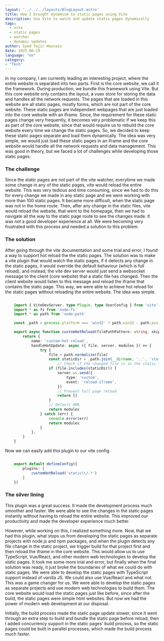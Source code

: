 ```yaml
---
layout: '../../../layouts/BlogLayout.astro'
title: How I brought dynamism to static pages using Vite
description: Use Vite to watch and update static pages dynamically
tags:
  - vite
  - static pages
  - watcher
  - dynamic updates
author: Syed Tajir Hasnain
date: 2025-06-19
language: "en"
category: 
- "Tech"
---
```



In my company, I am currently leading an interesting project, where the entire website is separated into two parts. First is the core website, we call it the framework. During production, we bundle this framework using Vite. But this core website only contains the layout, a vuex store for storing the data and handles all the network requests. The pages that are loaded in this website are all static pages, mostly forms, which are not part of the core website. These static pages are independent webpages that are just loaded into the core website with an iframe. Since, the requirement for these static pages change very frequently, it becomes very problematic if we keep this as part of the core website, since that would require us to rebuild the core website every time we change the static pages. So, we decided to keep these static pages separate and load them dynamically. The idea was very simple, we would just load these static pages in an iframe and the core website would handle all the network requests and data management. This was good in theory, but we faced a lot of challenges while developing those static pages. 

### The challenge

Since the static pages are not part of the vite watcher, everytime we made some change in any of the static pages, vite would reload the entire website. This was very tedious and time consuming, since we had to do this for every change we made in any static page and we were working with more than 100 static pages. It became more difficult, when the static page was not in the home route. Then, after any change in the static files, vite would reload the website, that went to the homepage, then we had to navigate all the way to the static page route to see the changes made. It was not a good developer experience at all. We were becoming very frustrated with this process and needed a solution to this problem.

### The solution

After going through the vite documentation and some trial and error, I found a way to support hot reload the the static pages. The solution was to make a vite plugin that would watch the static pages, if it detects any change in the static pages, it would override the default behaviour (which is full reload), and instead, the vite dev server would just send a websocket message to the client (core website) that a static file has changed. Then the client website would listen to this message and reload the iframe that contains the static page. This way, we were able to achieve hot reload for the static pages without reloading the entire website. The idea was simple. 

```ts title="custom-hot-reload.ts"

    import { ViteDevServer, type Plugin, type UserConfig } from 'vite'
    import * as fs from 'node:fs'
    import * as path from 'node:path'

    const _path = process.platform === 'win32' ? path.win32 : path.posix

    export async function customHotReload(filePathPattern: string, skipFullReload: boolean = false): Plugin {
        return {
            name: 'custom-hot-reload',
            handleHotUpdate: async ({ file, server, modules }) => {
                try {
                    file = path.normalize(file)
                    const staticDir = _path.join(__dirname, '..', 'static')
                        // Check if the changed file is in the static folder or matches iframe pattern
                    if (file.includes(staticDir)) {
                        server.ws.send({
                            type: 'custom',
                            event: 'reload-iframe',
                        })
                        // Prevent full page reload
                        return []
                    }
                    // Default HMR
                    return modules
                } catch (err) {
                    console.error(err)
                    return modules
                }
            },
        }
    }


```

Now we can easily add this  plugin to our vite config.

```ts title="vite.config.ts"

    export default defineConfig({
        plugins: [
            customHotReload('static\\/.*') 
        ]
    })

```


### The silver lining

This plugin was a great success. It made the development process much smoother and faster. We were able to see the changes in the static pages instantly without having to reload the entire website. This improved our productivity and made the developer experience much better.

However, while working on this, I realized something more. Now, that we had this plugin, what stops us from developing the static pages as separate projects with node.js and npm packages, and when the plugin detects any file change in the static project, we trigger build for that project first and then reload the iframe in the core website. This would allow us to use TypeScript, Vue/React, and other modern web technologies to develop the static pages. It took me some more trial and error, but finally when the final solution was ready, it just broke the boundaries of what we could do with static pages. We were able to develop the static pages with TypeScript support instead of vanilla JS. We could also use Vue/React and what not. This was a game changer for us. We were able to develop the static pages as separate projects and use modern web technologies to build them. The core website would load the static pages just like before, since after the build, the static pages were simple html websites. But now we had the power of modern web development at our disposal. 

Initially, the build process made the static page update slower, since it went through an extra step to build and bundle the static page before reload, then I added concurrency support in the static pages' build process, so the static pages could be built in parallel processes, which made the build process much faster.

<script src="https://utteranc.es/client.js"
        repo="tajirhas9/portfolio"
        issue-number="2"
        label="blog"
        theme="github-light"
        crossorigin="anonymous"
        async>
</script>
